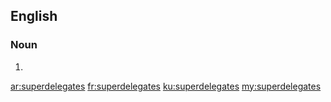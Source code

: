 ==English==

===Noun===
{{head|en|plural}}

# {{plural of|superdelegate|lang=en|nocat=1}}

[[ar:superdelegates]]
[[fr:superdelegates]]
[[ku:superdelegates]]
[[my:superdelegates]]
